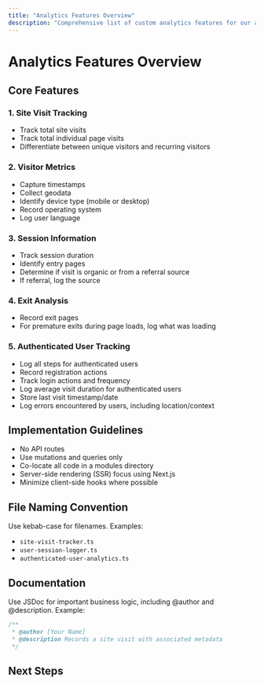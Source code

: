 ```yaml
---
title: "Analytics Features Overview"
description: "Comprehensive list of custom analytics features for our application"
---
```


# Analytics Features Overview

## Core Features

### 1. Site Visit Tracking
- Track total site visits
- Track total individual page visits
- Differentiate between unique visitors and recurring visitors

### 2. Visitor Metrics
- Capture timestamps
- Collect geodata
- Identify device type (mobile or desktop)
- Record operating system
- Log user language

### 3. Session Information
- Track session duration
- Identify entry pages
- Determine if visit is organic or from a referral source
- If referral, log the source

### 4. Exit Analysis
- Record exit pages
- For premature exits during page loads, log what was loading

### 5. Authenticated User Tracking
- Log all steps for authenticated users
- Record registration actions
- Track login actions and frequency
- Log average visit duration for authenticated users
- Store last visit timestamp/date
- Log errors encountered by users, including location/context

## Implementation Guidelines

- No API routes
- Use mutations and queries only
- Co-locate all code in a modules directory
- Server-side rendering (SSR) focus using Next.js
- Minimize client-side hooks where possible

## File Naming Convention

Use kebab-case for filenames. Examples:
- `site-visit-tracker.ts`
- `user-session-logger.ts`
- `authenticated-user-analytics.ts`

## Documentation

Use JSDoc for important business logic, including @author and @description. Example:

```typescript
/**
 * @author [Your Name]
 * @description Records a site visit with associated metadata
 */
```

## Next Steps

<Cards>
  <Card 
    title="Implementation Roadmap" 
    href="/docs/analytics/roadmap"
    description="Step-by-step plan for implementing analytics features" 
  />
  <Card 
    title="Data Schema Design" 
    href="/docs/analytics/schema-design"
    description="Designing data schemas for analytics tracking" 
  />
  <Card 
    title="Analytics Dashboard" 
    href="/docs/analytics/dashboard"
    description="Building the analytics dashboard page" 
  />
</Cards>